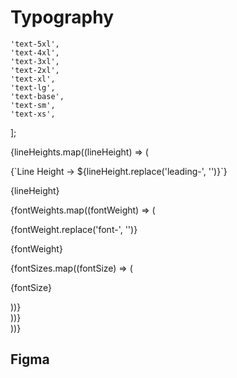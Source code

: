 
<Meta title="Theme/Tokens/Primitive/Typography" />

# Typography

    'text-5xl',
    'text-4xl',
    'text-3xl',
    'text-2xl',
    'text-xl',
    'text-lg',
    'text-base',
    'text-sm',
    'text-xs',
];

<div className="w-full sb-unstyled">
    {lineHeights.map((lineHeight) => (
        <div key={lineHeight} className="p-16 pt-0 text-neutral-900">
            <p className={classNames('text-3xl text-neutral-800', lineHeight)}>
                {`Line Height -> ${lineHeight.replace('leading-', '')}`}
            </p>
            <p className={classNames('text-lg text-neutral-600', lineHeight)}>
                {lineHeight}
            </p>
            <div className="mt-5 flex w-full gap-x-10">
                {fontWeights.map((fontWeight) => (
                    <div key={fontWeight} className="flex-1">
                        <p className={classNames('text-3xl capitalize text-neutral-800', lineHeight, fontWeight )}>
                            {fontWeight.replace('font-', '')}
                        </p>
                        <p className={classNames('text-lg text-neutral-600', lineHeight, fontWeight )}>
                            {fontWeight}
                        </p>
                        <div className="mt-5 space-y-5">
                            {fontSizes.map((fontSize) => (
                                <p key={fontSize} className={classNames(lineHeight, fontWeight, fontSize)}>{fontSize}</p>
                            ))}
                        </div>
                    </div>
                ))}
            </div>
        </div>
    ))}

</div>

## Figma

<Figma url="https://www.figma.com/design/ISSDryshtEpB7SUSdNqAcw/Governance-UI-Kit?node-id=8842-13335&m=dev" />
